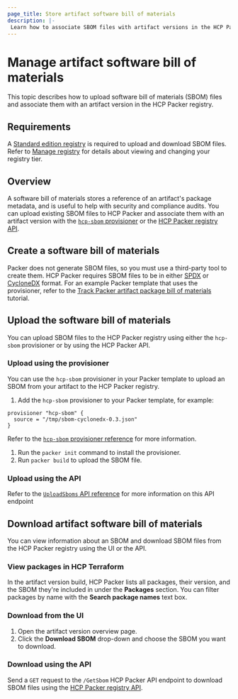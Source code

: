 ```yaml
---
page_title: Store artifact software bill of materials
description: |-
 Learn how to associate SBOM files with artifact versions in the HCP Packer registry.
---
```


# Manage artifact software bill of materials

This topic describes how to upload software bill of materials (SBOM) files and associate them with an artifact version in the HCP Packer registry. 

## Requirements

A [Standard edition registry](https://cloud.hashicorp.com/products/packer/pricing) is required to upload and download SBOM files. Refer to [Manage registry](/hcp/docs/packer/manage-registry) for details about viewing and changing your registry tier.

## Overview

A software bill of materials stores a reference of an artifact's package metadata, and is useful to help with security and compliance audits. You can upload existing SBOM files to HCP Packer and associate them with an artifact version with the [`hcp-sbom` provisioner](/packer/docs/provisioners/hcp-sbom) or the [HCP Packer registry API](/hcp/api-docs/packer). 

## Create a software bill of materials

Packer does not generate SBOM files, so you must use a third-party tool to create them. HCP Packer requires SBOM files to be in either [SPDX](https://spdx.github.io/spdx-spec/latest) or [CycloneDX](https://cyclonedx.org/) format. For an example Packer template that uses the provisioner, refer to the [Track Packer artifact package bill of materials](/packer/tutorials/hcp/track-artifact-package-metadata) tutorial.

## Upload the software bill of materials

You can upload SBOM files to the HCP Packer registry using either the `hcp-sbom` provisioner or by using the HCP Packer API.

### Upload using the provisioner

You can use the `hcp-sbom` provisioner in your Packer template to upload an SBOM from your artifact to the HCP Packer registry. 

1. Add the `hcp-sbom` provisioner to your Packer template, for example: 

  ```hcl
  provisioner "hcp-sbom" {
    source = "/tmp/sbom-cyclonedx-0.3.json"
  }
  ```

  Refer to the [`hcp-sbom` provisioner reference](/packer/docs/provisioners/hcp-sbom) for more information.

1. Run the `packer init` command to install the provisioner.
1. Run `packer build` to upload the SBOM file.

### Upload using the API

Refer to the [`UploadSboms` API reference](/hcp/api-docs/packer#PackerService_UploadSbom) for more information on this API endpoint

## Download artifact software bill of materials

You can view information about an SBOM and download SBOM files from the HCP Packer registry using the UI or the API.

### View packages in HCP Terraform

In the artifact version build, HCP Packer lists all packages, their version, and the SBOM they're included in under the **Packages** section. You can filter packages by name with the **Search package names** text box.

### Download from the UI

1. Open the artifact version overview page.
1. Click the **Download SBOM** drop-down and choose the SBOM you want to download.

### Download using the API 

Send a `GET` request to the `/GetSbom` HCP Packer API endpoint to download SBOM files using the [HCP Packer registry API](/hcp/api-docs/packer#PackerService_GetSbom).

